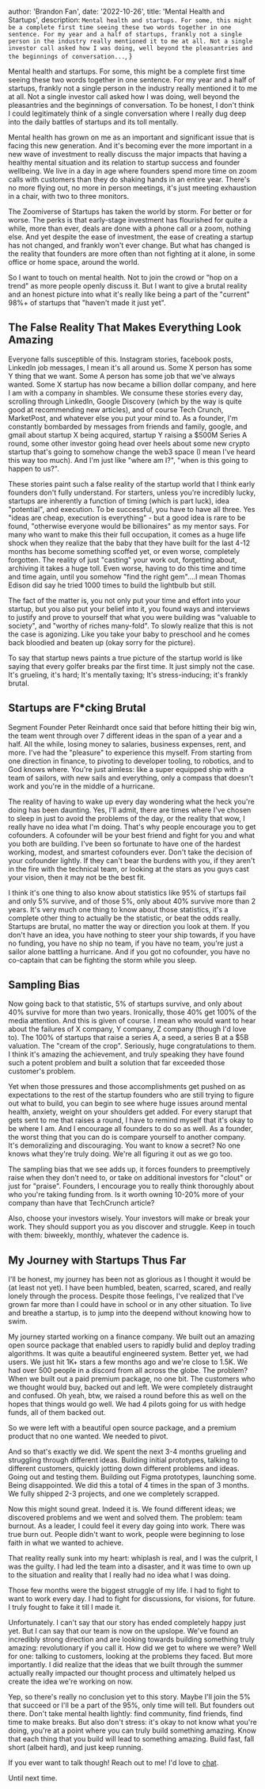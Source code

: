 
   author: 'Brandon Fan',
   date: '2022-10-26',
   title: 'Mental Health and Startups',
   description:
     `Mental health and startups. For some, this might be a complete first time seeing these two words together in one sentence. For my year and a half of startups, frankly not a single person in the industry really mentioned it to me at all. Not a single investor call asked how I was doing, well beyond the pleasantries and the beginnings of conversation...`,
}



Mental health and startups. For some, this might be a complete first time seeing these two words together in one sentence. For my year and a half of startups, frankly not a single person in the industry really mentioned it to me at all. Not a single investor call asked how I was doing, well beyond the pleasantries and the beginnings of conversation.
To be honest, I don't think I could legitimately think of a single conversation where I really dug deep into the daily battles of startups and its toll mentally. 

Mental health has grown on me as an important and significant issue that is facing this new generation. And it's becoming ever the more important in a new wave of investment to really discuss the major impacts that having a healthy mental situation and its relation to startup success and founder wellbeing. 
We live in a day in age where founders spend more time on zoom calls with customers than they do shaking hands in an entire year. There's no more flying out, no more in person meetings, it's just meeting exhaustion in a chair, with two to three monitors. 

The Zoomiverse of Startups has taken the world by storm. For better or for worse. The perks is that early-stage investment has flourished for quite a while, more than ever, deals are done with a phone call or a zoom, nothing else. And yet despite the ease of investment, the ease of creating a startup has not changed, and frankly won't ever change. But what has changed is the reality that founders are more often than not fighting at it alone, in some office or home space, around the world. 

So I want to touch on mental health. Not to join the crowd or "hop on a trend" as more people openly discuss it. But I want to give a brutal reality and an honest picture into what it's really like being a part of the "current" 98%+ of startups that "haven't made it just yet". 

## The False Reality That Makes Everything Look Amazing

Everyone falls susceptible of this. Instagram stories, facebook posts, LinkedIn job messages, I mean it's all around us. Some X person has some Y thing that we want. Some A person has some job that we've always wanted. Some X startup has now became a billion dollar company, and here I am with a company in shambles.
We consume these stories every day, scrolling through LinkedIn, Google Discovery (which by the way is quite good at recommending new articles), and of course Tech Crunch, MarketPost, and whatever else you put your mind to. As a founder, I'm constantly bombarded by messages from friends and family, google, and gmail about startup X being acquired, startup Y raising a $500M Series A round, some other investor going head over heels about some new crypto startup that's going to somehow change the web3 space (I mean I've heard this way too much). And I'm just like "where am I?", "when is this going to happen to us?". 

These stories paint such a false reality of the startup world that I think early founders don't fully understand. For starters, unless you're incredibly lucky, startups are inherently a function of timing (which is part luck), idea "potential", and execution. To be successful, you have to have all three. Yes "ideas are cheap, execution is everything" - but a good idea is rare to be found, "otherwise everyone would be billionaires" as my mentor says. 
For many who want to make this their full occupation, it comes as a huge life shock when they realize that the baby that they have built for the last 4-12 months has become something scoffed yet, or even worse, completely forgotten. The reality of just "casting" your work out, forgetting about, archiving it takes a huge toll. Even worse, having to do this time and time and time again, until you somehow "find the right gem"....I mean Thomas Edison did say he tried 1000 times to build the lightbulb but still. 

The fact of the matter is, you not only put your time and effort into your startup, but you also put your belief into it, you found ways and interviews to justify and prove to yourself that what you were building was "valuable to society", and "worthy of riches many-fold". To slowly realize that this is not the case is agonizing. Like you take your baby to preschool and he comes back bloodied and beaten up (okay sorry for the picture). 

To say that startup news paints a true picture of the startup world is like saying that every golfer breaks par the first time. It just simply not the case. It's grueling, it's hard; It's mentally taxing; It's stress-inducing; it's frankly brutal.

## Startups are F*cking Brutal

Segment Founder Peter Reinhardt once said that before hitting their big win, the team went through over 7 different ideas in the span of a year and a half. 
All the while, losing money to salaries, business expenses, rent, and more. 
I've had the "pleasure" to experience this myself. From starting from one direction in finance, to pivoting to developer tooling, to robotics, and to God knows where. 
You're just aimless: like a super equipped ship with a team of sailors, with new sails and everything, only a compass that doesn't work and you're in the middle of a hurricane. 

The reality of having to wake up every day wondering what the heck you're doing has been daunting. Yes, I'll admit, there are times where I've chosen to sleep in just to avoid the problems of the day, or the reality that wow, I really have no idea what I'm doing. 
That's why people encourage you to get cofounders. A cofounder will be your best friend and fight for you and what you both are building. I've been so fortunate to have one of the hardest working, modest, and smartest cofounders ever. 
Don't take the decision of your cofounder lightly. If they can't bear the burdens with you, if they aren't in the fire with the technical team, or looking at the stars as you guys cast your vision, then it may not be the best fit. 

I think it's one thing to also know about statistics like 95% of startups fail and only 5% survive, and of those 5%, only about 40% survive more than 2 years. It's very much one thing to know about those statistics, it's a complete other thing to actually be the statistic, or beat the odds really. 
Startups are brutal, no matter the way or direction you look at them. If you don't have an idea, you have nothing to steer your ship towards, if you have no funding, you have no ship no team, if you have no team, you're just a sailor alone battling a hurricane. And if you got no cofounder, you have no co-captain that can be fighting the storm while you sleep. 

## Sampling Bias

Now going back to that statistic, 5% of startups survive, and only about 40% survive for more than two years. Ironically, those 40% get 100% of the media attention. 
And this is given of course. I mean who would want to hear about the failures of X company, Y company, Z company (though I'd love to). The 100% of startups that raise a series A, a seed, a series B at a $5B valuation. 
The "cream of the crop". Seriously, huge congratulations to them. I think it's amazing the achievement, and truly speaking they have found such a potent problem and built a solution that far exceeded those customer's problem. 

Yet when those pressures and those accomplishments get pushed on as expectations to the rest of the startup founders who are still trying to figure out what to build, you can begin to see where huge issues around mental health, anxiety, weight on your shoulders get added. 
For every starupt that gets sent to me that raises a round, I have to remind myself that it's okay to be where I am. And I encourage all founders to do so as well. As a founder, the worst thing that you can do is compare yourself to another company. It's demoralizing and discouraging. 
You want to know a secret? No one knows what they're truly doing. We're all figuring it out as we go too. 

The sampling bias that we see adds up, it forces founders to preemptively raise when they don't need to, or take on additional investors for "clout" or just for "praise". Founders, I encourage you to really think thoroughly about who you're taking funding from. Is it worth owning 10-20% more of your company than have that TechCrunch article? 

Also, choose your investors wisely. Your investors will make or break your work. They should support you as you discover and struggle. Keep in touch with them: biweekly, monthly, whatever the cadence is.

## My Journey with Startups Thus Far

I'll be honest, my journey has been not as glorious as I thought it would be (at least not yet). I have been humbled, beaten, scarred, scared, and really lonely through the process. 
Despite those feelings, I've realized that I've grown far more than I could have in school or in any other situation. To live and breathe a startup, is to jump into the deepend without knowing how to swim. 

My journey started working on a finance company. We built out an amazing open source package that enabled users to rapidly bulid and deploy trading algorithms. It was quite a beautiful engineered system. Better yet, we had users. We just hit 1K+ stars a few months ago and we're close to 1.5K. 
We had over 500 people in a discord from all across the globe. The problem? When we built out a paid premium package, no one bit. The customers who we thought would buy, backed out and left. We were completely distraught and confused. Oh yeah, btw, we raised a round before this as well on the hopes that things would go well. 
We had 4 pilots going for us with hedge funds, all of them backed out. 

So we were left with a beautiful open source package, and a premium product that no one wanted. We needed to pivot. 

And so that's exactly we did. We spent the next 3-4 months grueling and struggling through different ideas. Building initial prototypes, talking to different customers, quickly jotting down different problems and ideas. 
Going out and testing them. Building out Figma prototypes, launching some. Being disappointed. We did this a total of 4 times in the span of 3 months. We fully shipped 2-3 projects, and one we completely scrapped. 

Now this might sound great. Indeed it is. We found different ideas; we discovered problems and we went and solved them. The problem: team burnout. As a leader, I could feel it every day going into work. There was true burn out. People didn't want to work, people were beginning to lose faith in what we wanted to achieve. 

That reality really sunk into my heart: whiplash is real, and I was the culprit, I was the guilty. I had led the team into a disaster, and it was time to own up to the situation and reality that I really had no idea what I was doing. 

Those few months were the biggest struggle of my life. I had to fight to want to work every day. I had to fight for discussions, for visions, for future. I truly fought to fake it till I made it. 

Unfortunately. I can't say that our story has ended completely happy just yet. But I can say that our team is now on the upslope. We've found an incredibly strong direction and are looking towards building something truly amazing: revolutionary if you call it. 
How did we get to where we were? Well for one: talking to customers, looking at the problems they faced. But more importantly. I did realize that the ideas that we built through the summer actually really impacted our thought process and ultimately helped us create the idea we're working on now. 

Yep, so there's really no conclusion yet to this story. Maybe I'll join the 5% that succeed or I'll be a part of the 95%, only time will tell. But founders out there. Don't take mental health lightly: find community, find friends, find time to make breaks. 
But also don't stress: it's okay to not know what you're doing, you're at a point where you can truly build something amazing. Know that each thing that you build will lead to something amazing. Build fast, fall short (albeit hard), and just keep running.

If you ever want to talk though! Reach out to me! I'd love to [chat](https://calendar.google.com/calendar/u/0/appointments/schedules/AcZssZ37Q9EazRsXRxELgQkQSfFe4lPkt6R3MmMTf0UJ69EzA51tRZQf_tZyJU0LHJKW4cBMToGxZMIO).

Until next time.